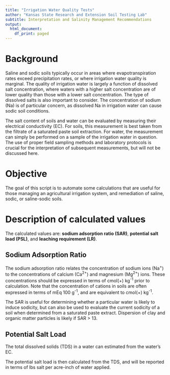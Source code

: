 ```yaml
---
title: "Irrigation Water Quality Tests"
author: "Kansas State Research and Extension Soil Testing Lab"
subtitle: Interpretation and Salinity Management Recommendations
output:
  html_document:
    df_print: paged
---
```


# Background

Saline and sodic soils typically occur in areas where evapotranspiration rates exceed precipitation rates, or where irrigation water quality is marginal. The quality of irrigation water is largely a function of dissolved salt concentration, where waters with a higher salt concentration are of lower quality than those with a lower salt concentration. The type of dissolved salts is also important to consider. The concentration of sodium (Na) is of particular concern, as dissolved Na in irrigation water can cause sodic soil conditions.

The salt content of soils and water can be evaluated by measuring their electrical conductivity (EC). For soils, this measurement is best taken from the filtrate of a saturated paste soil extraction. For water, the measurement can simply be performed on a sample of the irrigation water in question. The use of proper field sampling methods and laboratory protocols is crucial for the interpretation of subsequent measurements, but will not be discussed here.

# Objective

The goal of this script is to automate some calculations that are useful for those managing an agricultural irrigation system, and remediation of saline, sodic, or saline-sodic soils.

# Description of calculated values

The calculated values are: __sodium adsorption ratio (SAR)__, __potential salt load (PSL)__, and __leaching requirement (LR)__.

## Sodium Adsorption Ratio

The sodium adsorption ratio relates the concentration of sodium ions (Na^+^) to the concentrations of calcium (Ca^2+^) and magnesium (Mg^2+^) ions. These concentrations should be expressed in terms of cmol(+) kg^-1^ prior to calculation. Note that the concentration of cations in soils are often expressed in terms of mEq 100 g^-1^, and are equivalent to cmol(+) kg^-1^.

\begin{equation}
\text{SAR} = \frac{[\text{Na}^+]}{\sqrt{\frac{{[\text{Ca}^{2+}]}+{[\text{Mg}^{2+}]}}{2}}}
\end{equation}

The SAR is useful for determining whether a particular water is likely to induce sodicity, but can also be used to evaluate the current sodicity of a soil when determined from a saturated paste extract. Dispersion of clay and organic matter particles is likely if SAR > 13.

## Potential Salt Load

The total dissolved solids (TDS) in a water can estimated from the water's EC.

\begin{equation}
\text{TDS (mg/L)} = \text{EC (mS/cm)} \times 640;\ \text{EC}\leq 5\ \text{mS/cm} \\  
\text{TDS (mg/L)} = \text{EC (mS/cm)} \times 800;\ \text{EC}>5\ \text{mS/cm}
\end{equation}

The potential salt load is then calculated from the TDS, and will be reported in terms of lbs salt per acre-inch of water applied.

\begin{equation}
\text{PSL (lbs/ac-inch)} = \text{TDS (mg/L)} \times 0.226
\end{equation}

